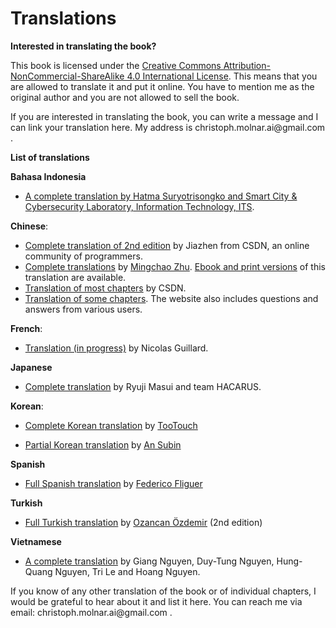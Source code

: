 # Translations {#translations}

**Interested in translating the book?**

This book is licensed under the [Creative Commons Attribution-NonCommercial-ShareAlike 4.0 International License](http://creativecommons.org/licenses/by-nc-sa/4.0/).
This means that you are allowed to translate it and put it online.
You have to mention me as the original author and you are not allowed to sell the book.

If you are interested in translating the book, you can write a message and I can link your translation here.
My address is christoph.molnar.ai@gmail.com .

**List of translations**

**Bahasa Indonesia**

- [A complete translation by Hatma Suryotrisongko and Smart City & Cybersecurity Laboratory, Information Technology, ITS](https://www.its.ac.id/it/id/interpretable-machine-learning/).


**Chinese**:

- [Complete translation of 2nd edition](https://blog.csdn.net/jiazhen/article/details/126824573) by Jiazhen from CSDN, an online community of programmers.
-  [Complete translations](https://github.com/MingchaoZhu/InterpretableMLBook) by [Mingchao Zhu](https://github.com/MingchaoZhu). [Ebook and print versions](https://www.phei.com.cn/module/goods/wssd_content.jsp?bookid=57710) of this translation are available.
-  [Translation of most chapters](https://blog.csdn.net/wizardforcel/article/details/98992150) by CSDN.
-  [Translation of some chapters](https://zhuanlan.zhihu.com/p/63408696). The website also includes questions and answers from various users.

**French**:

- [Translation (in progress)](https://nicolasguillard.github.io/interpretable-ml-book-fr/) by Nicolas Guillard.

**Japanese**

- [Complete translation](https://hacarus.github.io/interpretable-ml-book-ja/index.html) by Ryuji Masui and team HACARUS.

**Korean**:

- [Complete Korean translation](https://tootouch.github.io/IML/taxonomy_of_interpretability_methods/) by [TooTouch](https://tootouch.github.io/)

-  [Partial Korean translation](https://subinium.github.io/IML/) by [An Subin](https://subinium.github.io/)


**Spanish**

-  [Full Spanish translation](https://fedefliguer.github.io/AAI/) by [Federico Fliguer](https://www.linkedin.com/in/federico-fliguer/?originalSubdomain=ar)

**Turkish**

- [Full Turkish translation](https://ozancans-organization.gitbook.io/yorumlanabilir-makine-ogrenmesi) by [Ozancan Özdemir](https://ozancanozdemir.github.io/)  (2nd edition)


**Vietnamese**

-  [A complete translation](https://github.com/giangnguyen2412/InterpretableMLBook-Vietnamese) by Giang Nguyen, Duy-Tung Nguyen, Hung-Quang Nguyen, Tri Le and Hoang Nguyen.


If you know of any other translation of the book or of individual chapters, I would be grateful to hear about it and list it here.
You can reach me via email: christoph.molnar.ai@gmail.com .
